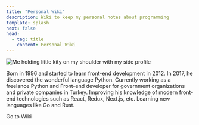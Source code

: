 ```yaml
---
title: "Personal Wiki"
description: Wiki to keep my personal notes about programming
template: splash
next: false
head:
  - tag: title
    content: Personal Wiki
---
```



<div class="flex justify-center">
	<Image src={avatarImage} class="w-60 rounded-full mx-auto block" loading="eager" alt="Me holding little kity on my shoulder with my side profile"/>
</div>


Born in 1996 and started to learn front-end development in 2012. In 2017, he discovered the wonderful language Python.
Currently working as a freelance Python and Front-end developer for government organizations and private companies in Turkey.
Improving his knowledge of modern front-end technologies such as React, Redux, Next.js, etc.
Learning new languages like Go and Rust.

<div class="text-center">
	<LinkButton href="/wiki/giris" class="mt-4">Go to Wiki</LinkButton>
</div>